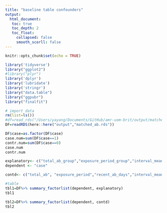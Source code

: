 ```yaml
---
title: "baseline table confounders"
output: 
  html_document:
   toc: true
   toc_depth: 2
   toc_float:
     collapsed: false
     smooth_scorll: false
---
```


```r
knitr::opts_chunk$set(echo = TRUE)
```


```r
library('tidyverse')
library("ggplot2")
#library("plyr")
library('dplyr')
library('lubridate')
library('stringr')
library("data.table")
library("ggpubr")
library("finalfit")
```

```r
# import data
rm(list=ls())
#df=read_rds("/Users/yayang/Documents/GitHub/amr-uom-brit/output/matched_outcome.rds")
DF=readRDS(here::here("output","matched_ab.rds"))

```


```r
DF$case=as.factor(DF$case)
case.num=sum(DF$case==1)
contr.num=sum(DF$case==0)
case.num
contr.num
```


```r
explanatory<- c("total_ab_group","exposure_period_group","interval_mean_group","interval_sd_group","recent_ab_days_group","ab_types_group","broad_ab_prescriptions_group")
dependent <- "case"

contd<- c("total_ab", "exposure_period","recent_ab_days","interval_mean","interval_sd","ab_types","broad_ab_prescriptions")
```


```r
#table
tbl1=DF%>% summary_factorlist(dependent, explanatory)
tbl1
```


```r
tbl2=DF%>% summary_factorlist(dependent, contd)
tbl2
```



